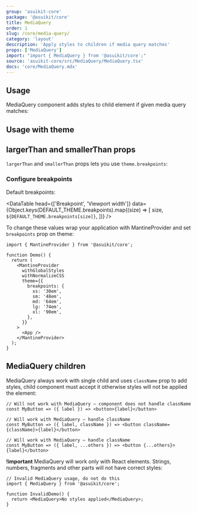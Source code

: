 ```yaml
---
group: 'asuikit-core'
package: '@asuikit/core'
title: MediaQuery
order: 1
slug: /core/media-query/
category: 'layout'
description: 'Apply styles to children if media query matches'
props: ['MediaQuery']
import: "import { MediaQuery } from '@asuikit/core';"
source: 'asuikit-core/src/MediaQuery/MediaQuery.tsx'
docs: 'core/MediaQuery.mdx'
---
```



## Usage

MediaQuery component adds styles to child element if given media query matches:

<Demo data={MediaQueryDemos.query} />

## Usage with theme

<Demo data={MediaQueryDemos.theme} />

## largerThan and smallerThan props

`largerThan` and `smallerThan` props lets you use `theme.breakpoints`:

<Demo data={MediaQueryDemos.usage} />

### Configure breakpoints

Default breakpoints:

<DataTable
  head={['Breakpoint', 'Viewport width']}
  data={Object.keys(DEFAULT_THEME.breakpoints).map((size) => [
    size,
    `${DEFAULT_THEME.breakpoints[size]}`,
  ])}
/>

To change these values wrap your application with MantineProvider and set `breakpoints` prop on theme:

```tsx
import { MantineProvider } from '@asuikit/core';

function Demo() {
  return (
    <MantineProvider
      withGlobalStyles
      withNormalizeCSS
      theme={{
        breakpoints: {
          xs: '30em',
          sm: '48em',
          md: '64em',
          lg: '74em',
          xl: '90em',
        },
      }}
    >
      <App />
    </MantineProvider>
  );
}
```

## MediaQuery children

MediaQuery always work with single child and uses `className` prop to add styles,
child component must accept it otherwise styles will not be applied the element:

```tsx
// Will not work with MediaQuery – component does not handle className
const MyButton => ({ label }) => <button>{label}</button>

// Will work with MediaQuery – handle className
const MyButton => ({ label, className }) => <button className={className}>{label}</button>

// Will work with MediaQuery – handle className
const MyButton => ({ label, ...others }) => <button {...others}>{label}</button>
```

**!important** MediaQuery will work only with React elements. Strings, numbers, fragments and other parts will
not have correct styles:

```tsx
// Invalid MediaQuery usage, do not do this
import { MediaQuery } from '@asuikit/core';

function InvalidDemo() {
  return <MediaQuery>No styles applied</MediaQuery>;
}
```
